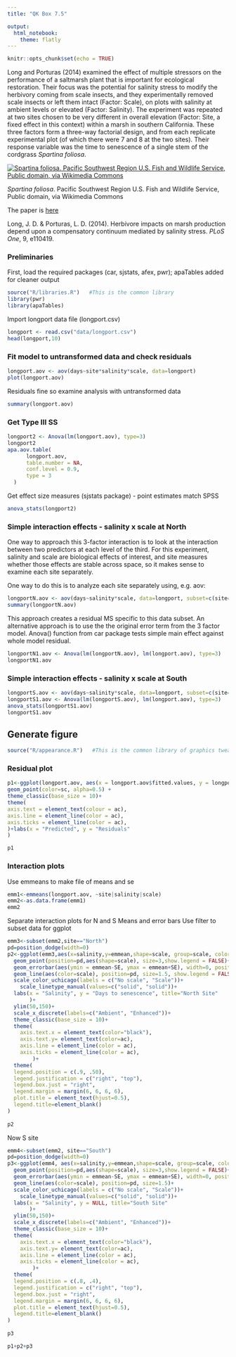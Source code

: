 ```yaml
---
title: "QK Box 7.5"

output: 
  html_notebook:
    theme: flatly
---
```


```r
knitr::opts_chunk$set(echo = TRUE)
```

Long and Porturas (2014) examined the effect of multiple stressors on the performance of a saltmarsh plant that is important for ecological restoration. Their focus was the potential for salinity stress to modify the herbivory coming from scale insects, and they experimentally removed scale insects or left them intact (Factor: Scale), on plots with salinity at ambient levels or elevated (Factor: Salinity). The experiment was repeated at two sites chosen to be very different in overall elevation (Factor: Site, a fixed effect in this context) within a marsh in southern California. These three factors form a three-way factorial design, and from each replicate experimental plot (of which there were 7 and 8 at the two sites). Their response variable was the time to senescence of a single stem of the cordgrass *Spartina foliosa*.

[![Spartina foliosa. Pacific Southwest Region U.S. Fish and Wildlife Service, Public domain, via Wikimedia Commons](media/640px-Spartina_foliosa.jpg)](https://commons.wikimedia.org/wiki/File:Spartina_foliosa.jpg)

*Spartina foliosa*. Pacific Southwest Region U.S. Fish and Wildlife Service, Public domain, via Wikimedia Commons

The paper is [here](https:doi.org/10.1371/journal.pone.0110419)

Long, J. D. & Porturas, L. D. (2014). Herbivore impacts on marsh production depend upon a compensatory continuum mediated by salinity stress. *PLoS One*, 9, e110419.

### Preliminaries

First, load the required packages (car, sjstats, afex, pwr); apaTables added for cleaner output

```r
source("R/libraries.R")   #This is the common library
library(pwr)
library(apaTables)
```

Import longport data file (longport.csv)

```r
longport <- read.csv("data/longport.csv")
head(longport,10)

```

### Fit model to untransformed data and check residuals

```r
longport.aov <- aov(days~site*salinity*scale, data=longport)
plot(longport.aov)
```

Residuals fine so examine analysis with untransformed data

```r
summary(longport.aov)
```

### Get Type III SS

```r
longport2 <- Anova(lm(longport.aov), type=3)
longport2
apa.aov.table(
      longport.aov,
      table.number = NA,
      conf.level = 0.9,
      type = 3
  )
```

Get effect size measures (sjstats package) - point estimates match SPSS

```r
anova_stats(longport2)
```

### Simple interaction effects - salinity x scale at North

One way to approach this 3-factor interaction is to look at the interaction between two predictors at each level of the third. For this experiment, salinity and scale are biological effects of interest, and site measures whether those effects are stable across space, so it makes sense to examine each site separately.

One way to do this is to analyze each site separately using, e.g. aov:

```r
longportN.aov <- aov(days~salinity*scale, data=longport, subset=c(site=='North'))
summary(longportN.aov)
```

This approach creates a residual MS specific to this data subset. An alternative approach is to use the the original error term from the 3 factor model. Anova() function from car package tests simple main effect against whole model residual.

```r
longportN1.aov <- Anova(lm(longportN.aov), lm(longport.aov), type=3)
longportN1.aov
```

### Simple interaction effects - salinity x scale at South

```r
longportS.aov <- aov(days~salinity*scale, data=longport, subset=c(site=='South'))
longportS1.aov <- Anova(lm(longportS.aov), lm(longport.aov), type=3)
anova_stats(longportS1.aov)
longportS1.aov
```

## Generate figure
```r
source("R/appearance.R")   #This is the common library of graphics tweaks, defining the qk theme
```

### Residual plot

```r
p1<-ggplot(longport.aov, aes(x = longport.aov$fitted.values, y = longport.aov$residuals)) +
geom_point(color=sc, alpha=0.5) +
theme_classic(base_size = 10)+
theme(
axis.text = element_text(colour = ac),
axis.line = element_line(color = ac),
axis.ticks = element_line(color = ac),
)+labs(x = "Predicted", y = "Residuals"
)

p1

```

### Interaction plots

Use emmeans to make file of means and se

```r
emm1<-emmeans(longport.aov, ~site|salinity|scale)
emm2<-as.data.frame(emm1)
emm2
```

Separate interaction plots for N and S Means and error bars Use filter to subset data for ggplot

```r
emm3<-subset(emm2,site=="North")
pd=position_dodge(width=0)
p2<-ggplot(emm3,aes(x=salinity,y=emmean,shape=scale, group=scale, color=scale))+
  geom_point(position=pd,aes(shape=scale), size=3,show.legend = FALSE)+
  geom_errorbar(aes(ymin = emmean-SE, ymax = emmean+SE), width=0, position = pd,show.legend = FALSE)+
  geom_line(aes(color=scale), position=pd, size=1.5, show.legend = FALSE)+
  scale_color_uchicago(labels = c("No scale", "Scale"))+
    scale_linetype_manual(values=c("solid", "solid"))+
  labs(x = "Salinity", y = "Days to senescence", title="North Site"
       )+
  ylim(50,150)+
  scale_x_discrete(labels=c("Ambient", "Enhanced"))+
  theme_classic(base_size = 10)+
  theme(
    axis.text.x = element_text(color="black"),
    axis.text.y= element_text(color=ac),
    axis.line = element_line(color = ac),
    axis.ticks = element_line(color = ac),
        )+
  theme(
  legend.position = c(.9, .50),
  legend.justification = c("right", "top"),
  legend.box.just = "right",
  legend.margin = margin(6, 6, 6, 6),
  plot.title = element_text(hjust=0.5),
  legend.title=element_blank()
)
  
p2
```

Now S site

```r
emm4<-subset(emm2, site=="South")
pd=position_dodge(width=0)
p3<-ggplot(emm4, aes(x=salinity,y=emmean,shape=scale, group=scale, color=scale))+
  geom_point(position=pd,aes(shape=scale), size=3,show.legend = FALSE)+
  geom_errorbar(aes(ymin = emmean-SE, ymax = emmean+SE), width=0, position = pd,show.legend = FALSE)+
  geom_line(aes(color=scale), position=pd, size=1.5)+
  scale_color_uchicago(labels = c("No scale", "Scale"))+
    scale_linetype_manual(values=c("solid", "solid"))+
  labs(x = "Salinity", y = NULL, title="South Site"
       )+
  ylim(50,150)+
  scale_x_discrete(labels=c("Ambient", "Enhanced"))+
  theme_classic(base_size = 10)+
  theme(
    axis.text.x = element_text(color="black"),
    axis.text.y= element_text(color=ac),
    axis.line = element_line(color = ac),
    axis.ticks = element_line(color = ac),
        )+
  theme(
  legend.position = c(.8, .4),
  legend.justification = c("right", "top"),
  legend.box.just = "right",
  legend.margin = margin(6, 6, 6, 6),
  plot.title = element_text(hjust=0.5),
  legend.title=element_blank()
)
  
p3
```

```r
p1+p2+p3
```
